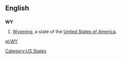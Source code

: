 ==English==

==={{Abbreviation}}===
'''WY'''

# [[Wyoming]], a state of the [[United States of America]].

[[Category:US States]]

[[pl:WY]]